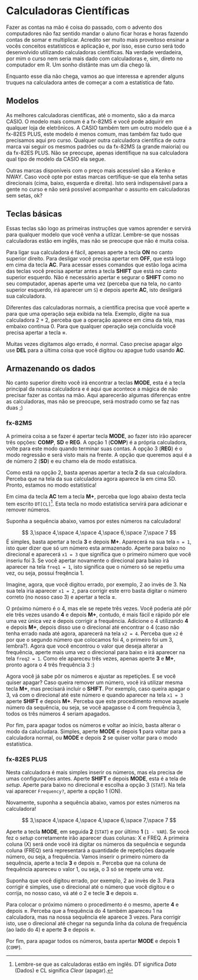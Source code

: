 # Calculadoras Científicas

Fazer as contas na mão é coisa do passado, com o advento dos computadores não faz sentido mandar o aluno ficar horas e horas fazendo contas de somar e multiplicar. Acredito ser muito mais proveitoso ensinar a vocês conceitos estatísticos e aplicação e, por isso, esse curso será todo desenvolvido utilizando calculadoras científicas. Na verdade verdadeira, por mim o curso nem seria mais dado com calculadoras e, sim, direto no computador em R. Um sonho distânte mas um dia chego lá.

Enquanto esse dia não chega, vamos ao que interessa e aprender alguns truques na calculadora antes de começar a com a estatística de fato.

## Modelos

As melhores calculadoras científicas, até o momento, são a da marca CASIO. O modelo mais comum é a fx-82MS e você pode adquirir em qualquer loja de eletrônicos. A CASIO também tem um outro modelo que é a fx-82ES PLUS, este modelo é menos comum, mas também faz tudo que precisamos aqui pro curso. Qualquer outra calculadora científica de outra marca vai seguir os mesmos padrões ou da fx-82MS (a grande maioria) ou da fx-82ES PLUS.
Não se preocupe, apenas identifique na sua calculadora qual tipo de modelo da CASIO ela segue. 

Outras marcas disponíveis com o preço mais acessível são a Kenko e NWAY. Caso você opte por estas marcas certifique-se que ela tenha setas direcionais (cima, baixo, esquerda e direita). Isto será indispensável para a gente no curso e não será possível acompanhar o assunto em calculadoras sem setas, ok?

## Teclas básicas

Essas teclas são logo as primeiras instruções que vamos aprender e servirá para qualquer modelo que você venha a utlizar. Lembre-se que nossas calculadoras estão em inglês, mas não se preocupe que não é muita coisa. 

Para ligar sua calculadora é fácil, apenas aperte a tecla **ON** no canto superior direito. Para desligar você precisa apertar em **OFF**, que está logo em cima da tecla **AC**. Para acessar esses comandos que estão loga acima das teclas você precisa apertar antes a tecla **SHIFT** que está no canto superior esquerdo. Não é necessário apertar e segurar o **SHIFT** como no seu computador, apenas aperte uma vez (perceba que na tela, no canto superior esquerdo, irá aparecer um `S`) e depois aperte **AC**, isto desligará sua calculadora.

Diferentes das calculadoras normais, a científica precisa que você aperte **=** para que uma operação seja exibida na tela. Exemplo, digite na sua calculadora $2 + 2$, perceba que a operação aparece em cima da tela, mas embaixo continua $0$. Para que qualquer operação seja concluída você precisa apertar a tecla **=**.

Muitas vezes digitamos algo errado, é normal. Caso precise apagar algo use **DEL** para a última coisa que você digitou ou apague tudo usando **AC**.

## Armazenando os dados

No canto superior direito você irá encontrar a teclas **MODE**, esta é a tecla principal da nossa calculadora e é aqui que acontece a mágica de não precisar fazer as contas na mão. Aqui aparecerão algumas diferenças entre as calculadoras, mas não se preocupe, será mostrado como se faz nas duas ;)

### fx-82MS

A primeira coisa a se fazer é apertar tecla **MODE**, ao fazer isto irão aparecer três opções: **COMP**, **SD** e **REG**. A opção 1 (**COMP**) é a própria calculadora, volte para este modo quando terminar suas contas. A opção 3 (**REG**) é o modo regressão e será visto mais na frente. A opção que queremos aqui é a de número 2 (**SD**) e eu chamo ela de modo estatísica. 

Como está na opção 2, basta apenas apertar a tecla **2** da sua calculadora. Perceba que na tela da sua calculadora agora aparece la em cima SD. Pronto, estamos no modo estatística!

Em cima da tecla **AC** tem a tecla **M+**, perceba que logo abaixo desta tecla tem escrito `DT[CL]`^[Lembre-se que as calculadoras estão em inglês. DT significa *Data* (Dados) e CL significa *Clear* (apagar).]. Esta tecla no modo estatística servirá para adicionar e remover números.

Suponha a sequência abaixo, vamos por estes números na calculadora!

$$ 3,\space 4,\space 4,\space 4,\space 6,\space 7,\space 7 $$
É simples, basta apertar a tecla **3** e depois **M+**. Aparecerá na sua tela `n = 1`, isto quer dizer que só um número esta armazenado. Aperte para baixo no direcional e aparecerá `x1 = 3` que significa que o primeiro número que você inseriu foi 3. Se você apertar novamente o direcional para baixo irá aparecer na tela `freq1 = 1`, isto significa que o número só se repetiu uma vez, ou seja, possui freqência 1.  

Imagine, agora, que você digitou errado, por exemplo, 2 ao invès de 3. Na sua tela iria aparecer `x1 = 2`, para corrigir este erro basta digitar o número correto (no nosso caso 3) e apertar a tecla **=**. 

O próximo número é o 4, mas ele se repete três vezes. Você poderia até pôr ele três vezes usando **4** e depois **M+**, contudo, é mais fácil e rápido pôr ele uma vez única vez e depois corrigir a frequência. Adicione o 4 utilizando **4** e depois **M+**, depois disso use o direcional até encontrar o 4 (caso não tenha errado nada até agora, aparecerá na tela `x2 = 4`. Perceba que `x2` é por que o segundo número que colocamos foi 4, o primeiro foi um 3, lembra?). Agora que você encontrou o valor que deseja alterar a frequência, aperte mais uma vez o direcional para baixo e irá aparecer na tela `freq2 = 1`. Como ele apareceu três vezes, apenas aperte **3** e **M+**, pronto agora o 4 três frequência 3 :)

Agora você já sabe pôr os números e ajustar as repetições. E se você quiser apagar? Caso queira remover um número, você irá utilizar mesma tecla **M+**, mas precisará incluir o **SHIFT**. Por exemplo, caso queira apagar o 3, vá com o direcional até este número e quando aparecer na tela `x1 = 3` aperte **SHIFT** e depois **M+**. Perceba que este procedimento remove aquele número da sequência, ou seja, se você apagasse o 4 com frequência 3, todos os três números 4 seriam apagados.

Por fim, para apagar todos os números e voltar ao início, basta alterar o modo da calucludara. Simples, aperte **MODE** e depois **1** para voltar para a calculadora normal, ou **MODE** e depois  **2** se quiser voltar para o modo estatística.

### fx-82ES PLUS

Nesta calculadora é mais simples inserir os números, mas ela precisa de umas configurações antes. 
Aperte **SHIFT** e depois **MODE**, esta é a tela de *setup*. Aperte para baixo no direcional e escolha a opção 3 (`STAT`). Na tela vai aparecer `Frequency?`, aperte a opção 1 (ON).

Novamente, suponha a sequência abaixo, vamos por estes números na calculadora!

$$ 3,\space 4,\space 4,\space 4,\space 6,\space 7,\space 7 $$

Aperte a tecla **MODE**, em seguida **2** (`STAT`) e por último **1** (`1 - VAR`). Se você fez o *setup* corretamente irão aparecer duas colunas: X e FREQ. A primeira coluna (X) será onde você irá digitar os números da sequência e segunda coluna (FREQ) será representará a quantidade de repetições daquele número, ou seja, a frequência. Vamos inserir o primeiro número da sequência, aperte a tecla **3** e depois **=**. Perceba que na coluna de frequência apareceu o valor 1, ou seja, o 3 só se repete uma vez. 

Suponha que você digitou errado, por exemplo, 2 ao invès de 3. Para corrigir é simples, use o direcional até o número que você digitou e o corrija, no nosso caso, vá até o 2 e tecle **3** e depois **=**. 

Para colocar o próximo número o procedimento é o mesmo, aperte **4** e depois **=**. Perceba que a frequência do 4 também apareceu 1 na calculadora, mas na nossa sequência ele aparece 3 vezes. Para corrigir isto, use o direcional até chegar na segunda linha da coluna de frequência (ao lado do 4) e aperte **3** e depois **=**. 

Por fim, para apagar todos os números, basta apertar **MODE** e depois **1** (`COMP`).
